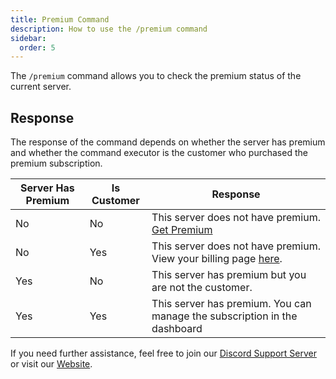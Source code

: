 ```yaml
---
title: Premium Command
description: How to use the /premium command
sidebar:
  order: 5
---
```


The `/premium` command allows you to check the premium status of the current server.

## Response

The response of the command depends on whether the server has premium and whether the command executor is the customer who purchased the premium subscription.

| Server Has Premium | Is Customer | Response                                                                                             |
| ------------------ | ----------- | ---------------------------------------------------------------------------------------------------- |
| No                 | No          | This server does not have premium. [Get Premium](https://ticketon.app/dash/?next=/premium)           |
| No                 | Yes         | This server does not have premium. View your billing page [here](https://ticketon.app/dash/billing). |
| Yes                | No          | This server has premium but you are not the customer.                                                |
| Yes                | Yes         | This server has premium. You can manage the subscription in the dashboard                            |

If you need further assistance, feel free to join our [Discord Support Server](https://ticketon.app/discord) or visit our [Website](https://ticketon.app).


<LinkCard
  title="Explore Unlimited"
  description="Discover the Unlimited Plan"
  href="/unlimited"
/>
